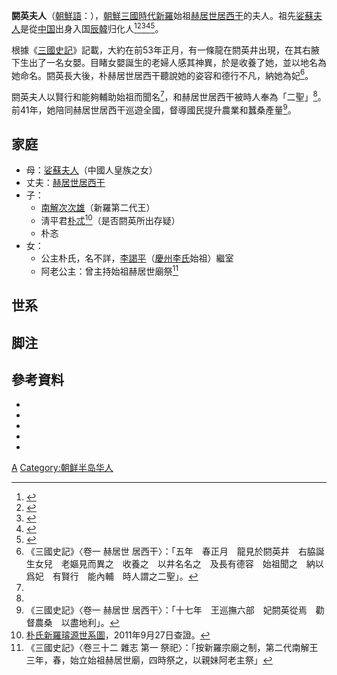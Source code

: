 {{Infobox Korean name
|img=
|hangul=알영부인
|hanja=閼英夫人
|rr=
|mr=
}}
'''閼英夫人'''（[[朝鮮語|朝鮮語]]：{{lang|ko|'''알영부인'''}}），[[朝鮮三國時代|朝鮮三國時代]][[新羅|新羅]]始祖[[赫居世居西干|赫居世居西干]]的夫人。祖先[[娑蘇夫人|娑蘇夫人]]是從[[中国|中国]]出身入国[[辰韓|辰韓]]归化人<ref>{{Harvnb|韓國民族文化大百科|p=}}</ref><ref>{{Harvnb|野村伸一|2001|p=3}}</ref><ref>{{Harvnb|延恩株|2011|p=94}}</ref><ref>{{Harvnb|国語国文学資料辞書|p=}}</ref><ref>{{Harvnb|이상희|2004|p=}}</ref>。

根據《[[三國史記|三國史記]]》記載，大約在前53年正月，有一條龍在閼英井出現，在其右腋下生出了一名女嬰。目睹女嬰誕生的老婦人感其神異，於是收養了她，並以地名為她命名。閼英長大後，朴赫居世居西干聽說她的姿容和德行不凡，納她為妃<ref name="始祖五年">《三國史記》〈卷一 赫居世 居西干〉：「五年　春正月　龍見於閼英井　右脇誕生女兒　老嫗見而異之　收養之　以井名名之　及長有德容　始祖聞之　納以爲妃　有賢行　能內輔　時人謂之二聖」。</ref>。

閼英夫人以賢行和能夠輔助始祖而聞名<ref name="始祖五年" />，和赫居世居西干被時人奉為「二聖」<ref name="始祖五年" />。前41年，她陪同赫居世居西干巡遊全國，督導國民提升農業和蠶桑產量<ref>《三國史記》〈卷一 赫居世 居西干〉：「十七年　王巡撫六部　妃閼英從焉　勸督農桑　以盡地利」。</ref>。

== 家庭 ==
* 母：[[娑蘇夫人|娑蘇夫人]]（中國人皇族之女）
*丈夫：[[赫居世居西干|赫居世居西干]]
*子：
**[[南解次次雄|南解次次雄]]（新羅第二代王）
**淸平君[[朴忒|朴忒]]<ref>[http://doil.mireene.co.kr/026-sinla-park-02-1.htm 朴氏新羅璿源世系圖]，2011年9月27日查證。</ref>（是否閼英所出存疑）
**朴忞
*女：
**公主朴氏，名不詳，[[李謁平|李謁平]]（[[慶州李氏|慶州李氏]]始祖）繼室
**阿老公主：曾主持始祖赫居世廟祭<ref>《三國史記》〈卷三十二 雜志 第一 祭祀〉：「按新羅宗廟之制，第二代南解王三年，春，始立始祖赫居世廟，四時祭之，以親妹阿老主祭」</ref>

== 世系 ==
{{chart/start}}
{{chart|  | AAA |~|y|~| BBB | AAA=N/A|BBB=사소부인<br>[[娑蘇夫人|娑蘇夫人]]|}}
{{chart|  | | | | |!| | ||}}
{{chart|  | | | |AAA |~|y|~| BBB | AAA=혁거세 거서간<br>[[赫居世居西干|赫居世居西干]]|BBB='''알영부인'''<br>'''閼英夫人'''|boxstyle_AAA  =}}
{{chart|  | | | | ||||!||||}}
{{chart|  | | | |  | ||AAA | | AAA=남해 차차웅<br>[[南解次次雄|南解次次雄]]|}}
{{chart/end}}

== 脚注 ==
<div class="references-small">
<references/>
</div>

== 參考資料 ==
* {{Cite book|1=|author=|date=|title=사소 娑蘇|publisher=[[韓國民族文化大百科|韓國民族文化大百科]]|url=http://encykorea.aks.ac.kr/Contents/Item/E0025743|ref={{Harvid|韓國民族文化大百科|}}|access-date=2022-01-30|archive-date=|archive-url=}}
* {{Cite book|author=延恩株|date=2011-03|title=新羅の始祖神話と日神信仰の考察 ― 三氏（朴・昔・金）の始祖説話と娑蘇神母説話を中心に ―|publisher=[[櫻美林大學|櫻美林大學]]桜美林論考『言語文化研究』第2号|url=http://id.nii.ac.jp/1598/00000737/|ref={{Harvid|延恩株|2011}}}}
* {{Cite book|author=野村伸一|date=2001-04|title=東シナ海周辺の女神信仰という視点|publisher=[[慶應義塾大学|慶應義塾大学]]日吉紀要. 言語・文化・コミュニケーション No.26|url=http://koara.lib.keio.ac.jp/xoonips/modules/xoonips/image.php/AN10032394-20010430-0001.pdf?file_id=10723ge=1|ref={{Harvid|野村伸一|2001}}|deadurl=yes|archiveurl=https://web.archive.org/web/20161221020037/http://koara.lib.keio.ac.jp/xoonips/modules/xoonips/image.php/AN10032394-20010430-0001.pdf?file_id=10723ge=1|archivedate=2016-12-21|access-date=2016-11-07}}
* {{Cite book|1=|author=|date=|title=사소 娑蘇|publisher=国語国文学資料辞書|url=http://terms.naver.com/entry.nhn?docId=695730&cid=41708&categoryId=41711&mobile|ref={{Harvid|国語国文学資料辞書|}}|access-date=2016-12-11|archive-date=2017-03-05|archive-url=https://web.archive.org/web/20170305005021/http://terms.naver.com/entry.nhn?docId=695730&cid=41708&categoryId=41711&mobile|dead-url=no}}
* {{Cite book|author=이상희|date=2004-03-10|title=꽃으로 보는 한국문화 3|publisher=넥서스|url=https://terms.naver.com/entry.naver?docId=1837225&cid=42924&categoryId=42924|isbn=8957970258|ref={{Harvid|이상희|2004}}}}

{{新罗王后及王妃}} 

[[Category:三國時代新羅王后|A]]
[[Category:朝鲜半岛华人|Category:朝鲜半岛华人]]